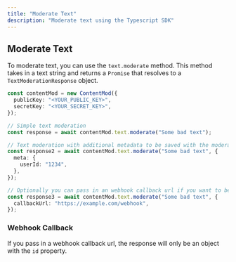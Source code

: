 ```yaml
---
title: "Moderate Text"
description: "Moderate text using the Typescript SDK"
---
```



## Moderate Text

To moderate text, you can use the `text.moderate` method. This method takes in a text string and returns a `Promise` that resolves to a `TextModerationResponse` object.

```ts index.ts
const contentMod = new ContentMod({
  publicKey: "<YOUR_PUBLIC_KEY>",
  secretKey: "<YOUR_SECRET_KEY>",
});

// Simple text moderation
const response = await contentMod.text.moderate("Some bad text");

// Text moderation with additional metadata to be saved with the moderation request
const response2 = await contentMod.text.moderate("Some bad text", {
  meta: {
    userId: "1234",
  },
});

// Optionally you can pass in an webhook callback url if you want to be notified when the moderation request is completed
const response3 = await contentMod.text.moderate("Some bad text", {
  callbackUrl: "https://example.com/webhook",
});
```

### Webhook Callback

If you pass in a webhook callback url, the response will only be an object with the `id` property.

<TextModRes />
